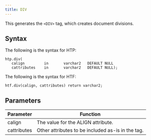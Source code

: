 ```yaml
---
title: DIV
---
```


This generates the `<DIV>` tag, which creates document divisions.

## Syntax

The following is the syntax for HTP:
```
htp.div(
   calign         in       varchar2   DEFAULT NULL
   cattributes    in       varchar2   DEFAULT NULL);
```

The following is the syntax for HTF:
```
htf.div(calign, cattributes) return varchar2;
```

## Parameters

| Parameter | Function |
| --------- | -------- |
| calign | The value for the ALIGN attribute. |
| cattributes | Other attributes to be included as-is in the tag. |
